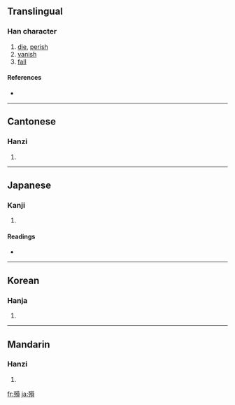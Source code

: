 {{see|殒|隕}}
==Translingual==

===Han character===
{{Han char|rn=78|rad=歹|as=10|sn=14|four=1628<sub>6</sub>|canj=一弓口月金 (MNRBC)}}

# [[die]], [[perish]]
# [[vanish]]
# [[fall]]

====References====
* {{Han ref|kx=0582.240|dkj=16535|dj=0975.210|hdz=21392.040|uh=6B9E|ud=27550|bh=E266|bd=57958}}

----

==Cantonese==

===Hanzi===
{{yue-hanzi|jyut=|y=wan5}}

# {{defn|Cantonese}}

----

==Japanese==

===Kanji===
{{ja-kanji|grade=|rs=歹10}}

# {{defn|Japanese}}

====Readings====
* {{ja-readings|on=[[いん]] (in), [[うん]] (un)|kun=[[しぬ]] (shinu), [[おちる]] (ochiru)}}

----

==Korean==

===Hanja===
{{ko-hanja|hangeul=운|eumhun=|rv=un|mr=un|y=wun}}

# {{defn|Korean}}

----

==Mandarin==

===Hanzi===
{{cmn-hanzi|sim=殒|pin=[[yǔn]] ([[yun3]])|wg=yün<sup>3</sup>}}

# {{defn|Mandarin}}

[[fr:殞]]
[[ja:殞]]